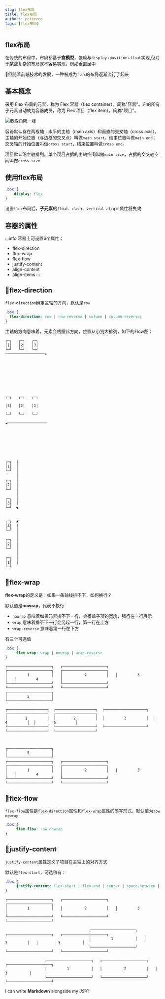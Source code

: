 ```yaml
---
slug: flex布局
title: flex布局
authors: peterroe
tags: [flex布局]
---
```



## flex布局


在传统的布局中，布局都基于**盒模型**，依赖与`display`+`position`+`float`实现,但对于某些复杂的布局就不容易实现，例如垂直居中

:bow_and_arrow:但随着前端技术的发展，一种被成为`flex`的布局逐渐流行了起来

## 基本概念

采用 Flex 布局的元素，称为 Flex 容器（flex container），简称"容器"。它的所有子元素自动成为容器成员，称为 Flex 项目（flex item），简称"项目"。

![截取自阮一峰](https://www.ruanyifeng.com/blogimg/asset/2015/bg2015071004.png)

容器默认存在两根轴：水平的主轴（main axis）和垂直的交叉轴（cross axis）。主轴的开始位置（与边框的交叉点）叫做`main start`，结束位置叫做`main end`；交叉轴的开始位置叫做`cross start`，结束位置叫做`cross end`。

项目默认沿主轴排列。单个项目占据的主轴空间叫做`main size`，占据的交叉轴空间叫做`cross size`

<!-- :point_right:一般我们称flex是Css属性diplay的属性值

可以为任意一个**容器**添加这样的属性: -->

## 使用flex布局

```css
.box {
    display: flex
}
```
设置`flex`布局后，**子元素**的`float、clear、vertical-aligin`属性将失效

## 容器的属性

:::info
容器上可设置6个属性：
* flex-direction
* flex-wrap
* flex-flow
* justify-content
* align-content
* align-items
:::

## :bowling:flex-direction

`flex-direction`确定主轴的方向，默认是`row`

```css
.box {
  flex-direction: row | row-reverse | column | column-reverse;
}
```

主轴的方向意味着，元素会根据此方向，位置从小到大排列，如下的Flow图：

<Tabs>
<TabItem value="flex-start" label="row" default>

```shell
┌─┐   ┌─┐   ┌─┐
│1│   │2│   │3│
└─┘   └─┘   └─┘
──────────────────►








```

</TabItem>
<TabItem value="row-reverse" label="row-reverse" >

```shell
                                                                                              ┌─┐   ┌─┐   ┌─┐
                                                                                              │3│   │2│   │1│
                                                                                              └─┘   └─┘   └─┘
                                                                                         ◄──────────────────



 




```

</TabItem>
<TabItem value="column" label="column">

```js
┌─┐  │
│1│  │
└─┘  │
     │
┌─┐  │
│2│  │
└─┘  │
     │
┌─┐  │
│3│  │
└─┘  ▼

```

</TabItem>
<TabItem value="column-reverse" label="column-reverse">

```js

┌─┐  ▲
│3│  │
└─┘  │
     │
┌─┐  │
│2│  │
└─┘  │
     │
┌─┐  │
│1│  │
└─┘  
```

</TabItem>
</Tabs>

## :beer:flex-wrap

**flex-wrap**的定义是：如果一条轴线排不下，如何换行？

默认值是**nowrap**，代表不换行

* `nowrap` 意味着如果元素排不下一行，会覆盖子项的宽度，强行在一行展示
* `wrap` 意味着排不下一行会另起一行，第一行在上方
* `wrap-reverse` 意味着第一行在下方

有三个可选值
```css
.box {
     flex-wrap: wrap | nowrap | wrap-reverse
}
```

<Tabs>
<TabItem value="wrap" label="wrap" default>

```shell
┌────────────────────┐   ┌────────────────────┐   ┌────────────────────┐   ┌────────────────────┐
│         1          │   │          2         │   │         3          │   │         4          │ 
└────────────────────┘   └────────────────────┘   └────────────────────┘   └────────────────────┘
┌────────────────────┐
│         5          │
└────────────────────┘
```

</TabItem>
<TabItem value="nowrap" label="nowrap">

```shell
┌──────────────────┐  ┌──────────────────┐  ┌───────────────────┐  ┌──────────────────┐  ┌──────────────────┐
│        1         │  │        2         │  │         3         │  │        4         │  │        5         │ 
└──────────────────┘  └──────────────────┘  └───────────────────┘  └──────────────────┘  └──────────────────┘



```

</TabItem>
<TabItem value="wrap-reserve" label="wrap-reserve">

```shell
┌────────────────────┐
│         5          │
└────────────────────┘
┌────────────────────┐   ┌────────────────────┐   ┌────────────────────┐   ┌────────────────────┐
│         1          │   │          2         │   │         3          │   │         4          │ 
└────────────────────┘   └────────────────────┘   └────────────────────┘   └────────────────────┘
```

</TabItem>
</Tabs>

## :art:flex-flow

`flex-flow`属性是`flex-direction`属性和`flex-wrap`属性的简写形式，默认值为`row nowrap`

```css
.box {
     flex-flow: row nowrap
}
```

## :fried_egg:justify-content

`justify-content`属性定义了项目在主轴上的对齐方式

默认是`flex-start`，可选值有：

```css
.box {
     justify-content: flex-start | flex-end | center | space-between | space-around
}
```

<Tabs>
<TabItem value="flex-start" label="flex-start" default>

```shell
┌────────────────────┐   ┌────────────────────┐   ┌────────────────────┐
│         1          │   │          2         │   │         3          │
└────────────────────┘   └────────────────────┘   └────────────────────┘
```

</TabItem>
<TabItem value="flex-end" label="flex-end">

```shell
                                      ┌────────────────────┐   ┌────────────────────┐   ┌────────────────────┐
                                      │         1          │   │          2         │   │         3          │
                                      └────────────────────┘   └────────────────────┘   └────────────────────┘
```

</TabItem>
<TabItem value="center" label="center">

```shell
                  ┌────────────────────┐   ┌────────────────────┐   ┌────────────────────┐
                  │         1          │   │          2         │   │         3          │
                  └────────────────────┘   └────────────────────┘   └────────────────────┘
```

</TabItem>
</Tabs>


<Container />

I can write **Markdown** alongside my _JSX_!